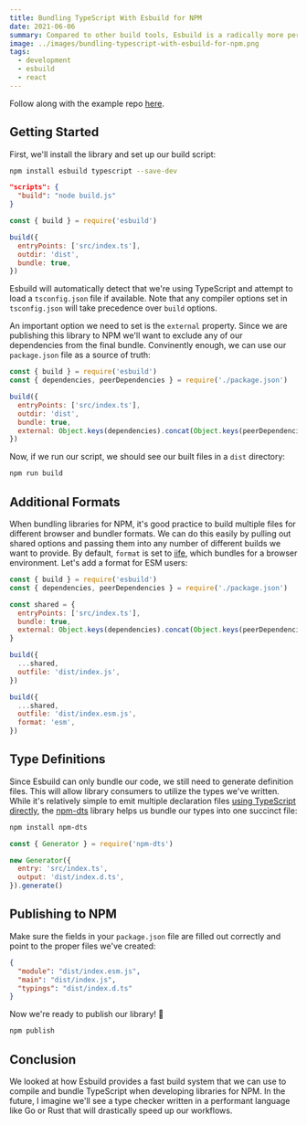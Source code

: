```yaml
---
title: Bundling TypeScript With Esbuild for NPM
date: 2021-06-06
summary: Compared to other build tools, Esbuild is a radically more performant bundler. This post will look at setting up a build script to compile TypeScript projects for NPM.
image: ../images/bundling-typescript-with-esbuild-for-npm.png
tags:
  - development
  - esbuild
  - react
---
```


Follow along with the example repo [here](https://github.com/souporserious/bundling-typescript-with-esbuild-for-npm).

## Getting Started

First, we'll install the library and set up our build script:

```bash
npm install esbuild typescript --save-dev
```

```json filename=package hideNumbers
"scripts": {
  "build": "node build.js"
}
```

```js filename=build
const { build } = require('esbuild')

build({
  entryPoints: ['src/index.ts'],
  outdir: 'dist',
  bundle: true,
})
```

Esbuild will automatically detect that we're using TypeScript and attempt to load a `tsconfig.json` file if available. Note that any compiler options set in `tsconfig.json` will take precedence over `build` options.

An important option we need to set is the `external` property. Since we are publishing this library to NPM we'll want to exclude any of our dependencies from the final bundle. Convinently enough, we can use our `package.json` file as a source of truth:

```js {2,8}
const { build } = require('esbuild')
const { dependencies, peerDependencies } = require('./package.json')

build({
  entryPoints: ['src/index.ts'],
  outdir: 'dist',
  bundle: true,
  external: Object.keys(dependencies).concat(Object.keys(peerDependencies)),
})
```

Now, if we run our script, we should see our built files in a `dist` directory:

```bash
npm run build
```

## Additional Formats

When bundling libraries for NPM, it's good practice to build multiple files for different browser and bundler formats. We can do this easily by pulling out shared options and passing them into any number of different builds we want to provide. By default, `format` is set to [iife](https://esbuild.github.io/api/#format-iife), which bundles for a browser environment. Let's add a format for ESM users:

```js filename=build
const { build } = require('esbuild')
const { dependencies, peerDependencies } = require('./package.json')

const shared = {
  entryPoints: ['src/index.ts'],
  bundle: true,
  external: Object.keys(dependencies).concat(Object.keys(peerDependencies)),
}

build({
  ...shared,
  outfile: 'dist/index.js',
})

build({
  ...shared,
  outfile: 'dist/index.esm.js',
  format: 'esm',
})
```

## Type Definitions

Since Esbuild can only bundle our code, we still need to generate definition files. This will allow library consumers to utilize the types we've written. While it's relatively simple to emit multiple declaration files [using TypeScript directly](https://github.com/microsoft/TypeScript-wiki/blob/master/Using-the-Compiler-API.md#getting-the-dts-from-a-javascript-file), the [npm-dts](https://www.npmjs.com/package/npm-dts) library helps us bundle our types into one succinct file:

```bash
npm install npm-dts
```

```js filename=build
const { Generator } = require('npm-dts')

new Generator({
  entry: 'src/index.ts',
  output: 'dist/index.d.ts',
}).generate()
```

## Publishing to NPM

Make sure the fields in your `package.json` file are filled out correctly and point to the proper files we've created:

```json filename=package hideNumbers
{
  "module": "dist/index.esm.js",
  "main": "dist/index.js",
  "typings": "dist/index.d.ts"
}
```

Now we're ready to publish our library! 🎉

```bash
npm publish
```

## Conclusion

We looked at how Esbuild provides a fast build system that we can use to compile and bundle TypeScript when developing libraries for NPM. In the future, I imagine we'll see a type checker written in a performant language like Go or Rust that will drastically speed up our workflows.

